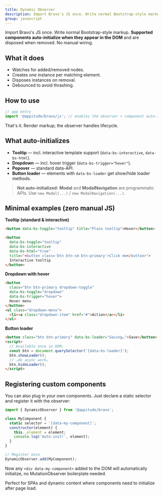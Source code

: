```yaml
---
title: Dynamic Observer
description: Import Bravo's JS once. Write normal Bootstrap-style markup. Supported components auto-initialize when they appear in the DOM and are disposed when removed. No manual wiring.
group: javascript
---
```


Import Bravo's JS once. Write normal Bootstrap-style markup. **Supported components auto-initialize when they appear in the DOM** and are disposed when removed. No manual wiring.

## What it does

* Watches for added/removed nodes.
* Creates one instance per matching element.
* Disposes instances on removal.
* Debounced to avoid thrashing.

## How to use

```js
// app entry
import '@appitude/bravo/js'; // enables the observer + component auto-init
```

That's it. Render markup; the observer handles lifecycle.

## What auto-initializes

* **Tooltip** — incl. interactive template support (`data-bs-interactive`, `data-bs-html`).
* **Dropdown** — incl. hover trigger (`data-bs-trigger="hover"`).
* **Popover** — standard data-API.
* **Button loader** — elements with `data-bs-loader` get show/hide loader methods.

> **Not auto-initialized:** **Modal** and **ModalNavigation** are programmatic APIs. Use `new Modal(...)` / `new ModalNavigation(...)`.

## Minimal examples (zero manual JS)

**Tooltip (standard & interactive)**

```html
<button data-bs-toggle="tooltip" title="Plain tooltip">Hover</button>

<button
  data-bs-toggle="tooltip"
  data-bs-interactive
  data-bs-html="true"
  title="<button class='btn btn-sm btn-primary'>Click me</button>">
  Interactive tooltip
</button>
```

**Dropdown with hover**

```html
<button
  class="btn btn-primary dropdown-toggle"
  data-bs-toggle="dropdown"
  data-bs-trigger="hover">
  Hover menu
</button>
<ul class="dropdown-menu">
  <li><a class="dropdown-item" href="#">Action</a></li>
</ul>
```

**Button loader**

```html
<button class="btn btn-primary" data-bs-loader="Saving…">Save</button>
<script>
  // Available once in DOM:
  const btn = document.querySelector('[data-bs-loader]');
  btn.showLoader();
  // …do async work…
  btn.hideLoader();
</script>
```

## Registering custom components

You can also plug in your own components.
Just declare a static selector and register it with the observer:

```js
import { DynamicObserver } from '@appitude/bravo';

class MyComponent {
  static selector = '[data-my-component]';
  constructor(element) {
    this._element = element;
    console.log('Auto-init!', element);
  }
}

// Register once
DynamicObserver.add(MyComponent);
```

Now any `<div data-my-component>` added to the DOM will automatically initialize, no MutationObserver boilerplate needed.

Perfect for SPAs and dynamic content where components need to initialize after page load.
